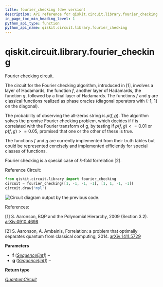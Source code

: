 ```yaml
---
title: fourier_checking (dev version)
description: API reference for qiskit.circuit.library.fourier_checking in the dev version of qiskit
in_page_toc_min_heading_level: 1
python_api_type: function
python_api_name: qiskit.circuit.library.fourier_checking
---
```


<span id="qiskit-circuit-library-fourier-checking" />

# qiskit.circuit.library.fourier\_checking

<Function id="qiskit.circuit.library.fourier_checking" isDedicatedPage={true} github="https://github.com/Qiskit/qiskit/tree/main/qiskit/circuit/library/fourier_checking.py#L104-L160" signature="qiskit.circuit.library.fourier_checking(f, g)">
  Fourier checking circuit.

  The circuit for the Fourier checking algorithm, introduced in \[1], involves a layer of Hadamards, the function $f$, another layer of Hadamards, the function $g$, followed by a final layer of Hadamards. The functions $f$ and $g$ are classical functions realized as phase oracles (diagonal operators with \{-1, 1} on the diagonal).

  The probability of observing the all-zeros string is $p(f,g)$. The algorithm solves the promise Fourier checking problem, which decides if f is correlated with the Fourier transform of g, by testing if $p(f,g) <= 0.01$ or $p(f,g) >= 0.05$, promised that one or the other of these is true.

  The functions $f$ and $g$ are currently implemented from their truth tables but could be represented concisely and implemented efficiently for special classes of functions.

  Fourier checking is a special case of $k$-fold forrelation \[2].

  Reference Circuit:

  ```python
  from qiskit.circuit.library import fourier_checking
  circuit = fourier_checking([1, -1, -1, -1], [1, 1, -1, -1])
  circuit.draw('mpl')
  ```

  ![Circuit diagram output by the previous code.](/docs/images/api/qiskit/dev/qiskit-circuit-library-fourier_checking-1.avif)

  References:

  \[1] S. Aaronson, BQP and the Polynomial Hierarchy, 2009 (Section 3.2). [arXiv:0910.4698](https://arxiv.org/abs/0910.4698)

  \[2] S. Aaronson, A. Ambainis, Forrelation: a problem that optimally separates quantum from classical computing, 2014. [arXiv:1411.5729](https://arxiv.org/abs/1411.5729)

  **Parameters**

  *   **f** ([*Sequence*](https://docs.python.org/3/library/collections.abc.html#collections.abc.Sequence "(in Python v3.14)")*\[*[*int*](https://docs.python.org/3/library/functions.html#int "(in Python v3.14)")*]*) –
  *   **g** ([*Sequence*](https://docs.python.org/3/library/collections.abc.html#collections.abc.Sequence "(in Python v3.14)")*\[*[*int*](https://docs.python.org/3/library/functions.html#int "(in Python v3.14)")*]*) –

  **Return type**

  [*QuantumCircuit*](qiskit.circuit.QuantumCircuit "qiskit.circuit.quantumcircuit.QuantumCircuit")
</Function>

